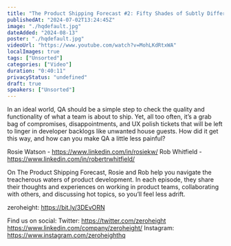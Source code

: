 ```yaml
---
title: "The Product Shipping Forecast #2: Fifty Shades of Subtly Different Greys"
publishedAt: "2024-07-02T13:24:45Z"
image: "./hqdefault.jpg"
dateAdded: "2024-08-13"
poster: "./hqdefault.jpg"
videoUrl: "https://www.youtube.com/watch?v=MohLKdRtxWA"
localImages: true
tags: ["Unsorted"]
categories: ["Video"]
duration: "0:40:11"
privacyStatus: "undefined"
draft: true
speakers: ["Unsorted"]
---
```

In an ideal world, QA should be a simple step to check the quality and functionality of what a team is about to ship. Yet, all too often, it’s a grab bag of compromises, disappointments, and UX polish tickets that will be left to linger in developer backlogs like unwanted house guests. How did it get this way, and how can you make QA a little less painful? 

Rosie Watson - https://www.linkedin.com/in/rosiekw/
Rob Whitfield - https://www.linkedin.com/in/robertrwhitfield/

On The Product Shipping Forecast, Rosie and Rob help you navigate the treacherous waters of product development. In each episode, they share their thoughts and experiences on working in product teams, collaborating with others, and discussing hot topics, so you’ll feel less adrift.

zeroheight: https://bit.ly/3DEvORN

Find us on social:
Twitter: https://twitter.com/zeroheight
https://www.linkedin.com/company/zeroheight/
Instagram: https://www.instagram.com/zeroheighthq
